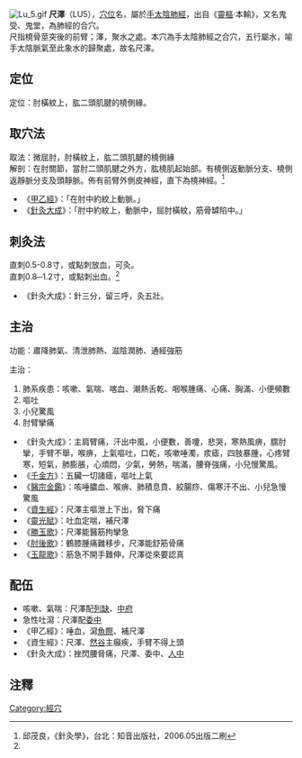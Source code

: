 {{medical}}
[[File:Lu_5.gif|thumb]]
'''尺澤'''（LU5），[[穴位|穴位]]名，屬於[[手太陰肺經|手太陰肺經]]，出自《[[靈樞|靈樞]]‧本輸》，又名鬼受、鬼堂，為肺經的合穴。
<br />尺指橈骨莖突後的前臂；澤，聚水之處。本穴為手太陰肺經之合穴，五行屬水，喻手太陰脈氣至此象水的歸聚處，故名尺澤。

== 定位 ==
定位：肘橫紋上，肱二頭肌腱的橈側緣。
== 取穴法 ==
取法：微屈肘，肘橫紋上，肱二頭肌腱的橈側緣
<br />解剖：在肘關節，當肘二頭肌腱之外方，肱橈肌起始部。有橈側返動脈分支、橈側返靜脈分支及頭靜脈。佈有前臂外側皮神經，直下為橈神經。<ref name="承啟版針灸學">邱茂良，《針灸學》，台北：知音出版社，2006.05出版二刷</ref>
*《[[甲乙經|甲乙經]]》：「在肘中約紋上動脈。」
*《[[針灸大成|針灸大成]]》：「肘中約紋上，動脈中，屈肘橫紋，筋骨罅陷中。」

== 刺灸法 ==
直刺0.5-0.8寸，或點刺放血，可灸。
<br />直刺0.8─1.2寸，或點刺出血。<ref name="承啟版針灸學"/>
*《針灸大成》：針三分，留三呼，灸五壯。

== 主治 ==
功能：肅降肺氣、清泄肺熱、滋陰潤肺、通經強筋

主治：
#肺系疾患：咳嗽、氣喘、喀血、潮熱舌乾、咽喉腫痛、心痛、胸滿、小便頻數
#嘔吐
#小兒驚風
#肘臂攣痛
*《針灸大成》：主肩臂痛，汗出中風，小便數，善嚔，悲哭，寒熱風痹，臑肘攣，手臂不舉，喉痹，上氣嘔吐，口乾，咳嗽唾濁，痎瘧，四肢暴腫，心疼臂寒，短氣，肺膨脹，心煩悶，少氣，勞熱，喘滿，腰脊強痛，小兒慢驚風。
*《[[千金方|千金方]]》：五臟一切諸瘧，嘔吐上氣
*《[[醫宗金鑑|醫宗金鑑]]》：咳唾膿血、喉痹、肺積息賁、絞腸痧、傷寒汗不出、小兒急慢驚風
*《[[資生經|資生經]]》：尺澤主嘔泄上下出，脅下痛
*《[[靈光賦|靈光賦]]》：吐血定喘，補尺澤
*《[[勝玉歌|勝玉歌]]》：尺澤能醫筋拘攣急
*《[[肘後歌|肘後歌]]》：鶴膝腫痛難移步，尺澤能舒筋骨痛
*《[[玉龍歌|玉龍歌]]》：筋急不開手難伸，尺澤從來要認真

== 配伍 ==
*咳嗽、氣喘：尺澤配[[列缺|列缺]]、[[中府|中府]]
*急性吐瀉：尺澤配[[委中|委中]]
*《甲乙經》：唾血，瀉[[魚際穴|魚際]]、補尺澤
*《資生經》：尺澤、[[然谷|然谷]]主癲疾，手臂不得上頭
*《針灸大成》：挫閃腰脅痛，尺澤、委中、[[人中|人中]]

== 注釋 ==
<div style="font-size: 85%">
<references/>
</div>
{{手太阴肺经}}

[[Category:經穴|Category:經穴]]